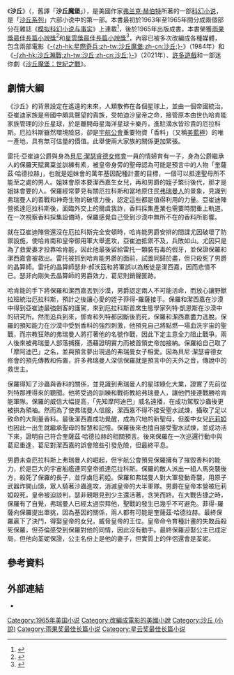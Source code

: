 {{noteTA
|1=zh-hans:弗兰克; zh-hant:法蘭克;
}}
{{selfref|本條目的專有名詞和人名翻譯皆採用2021年出版的中文新譯本。}}
{{Infobox book
| name = {{noitalic|沙丘}}<br /><small>{{lang|en|''Dune''}}</small>
| image = [[File:Dune1tw.jpg|200px]]
| image_caption = 正體中文版封面
| author = [[弗兰克·赫伯特|弗兰克·赫伯特]]
| cover_artist = {{tsl|en|John Schoenherr|}}（美國等版本）
| language = 英語
| series = [[沙丘_(跨媒體製作)|沙丘系列]]
| genre = [[科學幻想|科幻]]
| pub_date = 1965年
| publisher = 美國版本：{{tsl|en|Chilton Books|}}<br>繁／正體中文版本：大家出版
| media_type = 印刷（[[精裝書|精裝書]]、[[平裝書|平裝書]]）
| pages = 412頁（初版）
| awards = [[星雲獎最佳長篇小說獎|星雲獎最佳長篇小說獎]]<br/>[[雨果獎最佳長篇小說|雨果獎最佳長篇小說獎]]<br/>[[星雲獎_(日本)|日本星雲獎]]海外部門得主
| isbn = <!--NA-->
| preceded_by = 
| followed_by = [[沙丘救世主|沙丘救世主]]
}}
{{DuneSeries}}
《'''沙丘'''》（{{lang-en|''Dune''}}，舊譯「'''沙丘魔堡'''」），是美國作家[[弗兰克·赫伯特|弗兰克·赫伯特]]所著的一部[[科幻小说|科幻小说]]，是「[[沙丘系列|沙丘系列]]」六部小说中的第一部。本書最初於1963年至1965年間分成兩個部分在雜誌《[[模拟科幻小说与事实|模拟科幻小说与事实]]》上連載<ref>{{cite book |author1=Frank Herbert |author2=Brian Herbert |author3=Kevin J. Anderson |editor=Patrick LoBrutto |title=The Road to Dune |url=https://archive.org/details/roadtodune00herb |date=2005 |publisher=Tor Books |location=United States |isbn=9780765312952 |pages=[https://archive.org/details/roadtodune00herb/page/263 263]-264}}</ref>，後於1965年出版成書。本書榮獲[[雨果獎最佳長篇小說|雨果獎最佳長篇小說獎]]<ref name="Hugo 1966">{{cite web|url=http://www.thehugoawards.org/hugo-history/1966-hugo-awards/|title=The Hugo Awards: 1966|website=TheHugoAwards.org|date=2007-07-26|publisher=World Science Fiction Society|access-date=2011-03-08|archive-date=2009-08-15|archive-url=https://web.archive.org/web/20090815001027/http://www.thehugoawards.org/hugo-history/1966-hugo-awards/|dead-url=no}}</ref>和[[星雲獎最佳長篇小說獎|星雲獎最佳長篇小說獎]]<ref name="Nebula 1965">{{cite web|url=http://www.nebulaawards.com/index.php/awards/nebulas/P40/ |title=1965 Nebula Awards |publisher=NebulaAwards.com |access-date=2010-03-17 |archive-url=https://web.archive.org/web/20051217043400/http://nebulaawards.com/awards/archive/pastwin.htm |archive-date=2005-12-17 |url-status=dead }}</ref>，內容已被多次改編成各種媒體，包含兩部電影《[[沙丘_(1984年电影)|-{zh-hk:星際奇兵;zh-tw:沙丘魔堡;zh-cn:沙丘;}-]]》（1984年）和《[[沙丘_(2021年電影)|-{zh-hk:沙丘瀚戰;zh-tw:沙丘;zh-cn:沙丘;}-]]》（2021年）、[[沙丘遊戲列表|許多遊戲]]和一部迷你劇《[[沙丘魔堡：世紀之戰|沙丘魔堡：世紀之戰]]》。

==劇情大綱==
《沙丘》的背景設定在遙遠的未來，人類散佈在各個星球上，並由一個帝國統治。亞崔迪家族是帝國中頗具聲望的貴族，受帕迪沙皇帝{{tsl|en|Shaddam IV|沙德姆四世}}之命，接管原本由世仇哈肯能家族管理的沙丘星球{{tsl|en|Arrakis|厄拉科斯}}，於是離開母星海洋星球卡樂丹，進駐滴水皆珍貴的厄拉科斯。厄拉科斯雖然環境險惡，卻是[[宇航公會|宇航公會]]重要物資「香料」（又稱[[美藍極|美藍極]]）的唯一產地，具有無可估量的價值。此舉使兩大家族的關係更加緊張。

雷托·亞崔迪公爵與身為[[貝尼·潔瑟睿德女修會|貝尼·潔瑟睿德女修會]]一員的情婦{{tsl|en|Lady Jessica|潔西嘉女士}}育有一子{{tsl|en|Paul Atreides|保羅·亞崔迪|保羅}}，身為公爵繼承人的保羅天賦異稟並訓練有素，被皇帝身旁的聖母{{tsl|en|Gaius Helen Mohiam|凱亞斯·海倫·莫哈亞}}認為可能是預言中的人物「奎薩茲·哈德拉赫」，也就是姐妹會的萬年基因配種計畫的目標，一個可以抵達聖母所不能至之處的男人。姐妹會原本要潔西嘉生女兒，再和{{tsl|en|Vladimir Harkonnen|弗拉迪米爾·哈肯能}}男爵的姪子{{tsl|en|Feyd-Rautha|菲得-羅薩}}繁衍後代，那才是姐妹會要的人。保羅經常夢見有關厄拉科斯和當地原住民[[弗瑞曼人|弗瑞曼人]]的景象，見識到弗瑞曼人的善戰和神奇生物{{tsl|en|Sandworm (Dune)|沙蟲 (沙丘)|沙蟲}}的破壞力後，認定這些都是值得利用的力量。亞崔迪陣營抵達厄拉科斯後，面臨外交上的爾虞我詐，香料採集產業也需要時間重上軌道。在一次視察香料採集設備時，保羅感覺自己受到沙漠中無所不在的香料所影響。

就在亞崔迪陣營還沒在厄拉科斯完全安頓時，哈肯能男爵安排的間諜尤因破壞了防禦設施，使哈肯南和皇帝御用軍{{tsl|en|Organizations of the Dune universe#Sardaukar|薩督卡}}大舉進攻，亞崔迪抵禦不及，兵敗如山。尤因只是為了救愛妻才投靠哈肯能，因此他最後留給雷托一顆裝有毒的假牙，並保證保羅和潔西嘉會被救出。雷托被抓到哈肯能男爵的面前，試圖同歸於盡，但只殺死了男爵的晶算師{{tsl|en|Piter De Vries|彼特·德·弗立斯|彼特}}。雷托的晶算師瑟非·郝沃茲和將軍{{tsl|en|Gurney Halleck|葛尼·哈萊克}}誤以為叛徒是潔西嘉，因而悲憤不已。瑟非向剛失去晶算師的男爵效力，葛尼則銷聲匿跡。

哈肯能的手下將保羅和潔西嘉丟到沙漠，男爵認定兩人不可能活命，而放心讓野獸拉班統治厄拉科斯，預計之後讓心愛的姪子菲得-羅薩接手。保羅和潔西嘉在沙漠中得到亞崔迪最強劍客{{tsl|en|Duncan Idaho|鄧肯·艾德侯}}的護駕，來到厄拉科斯首席生態學家列特·凱恩斯在沙漠中的研究所。然而追兵到來，鄧肯和列特都因斷後而死，保羅和潔西嘉盡力逃脫。保羅的預知能力在沙漠中受到香料的強烈刺激，他預見自己將點燃一場血洗宇宙的聖戰，而宗教狂熱的弗瑞曼人將打著他的名號作戰，因此下定主意全力阻止戰爭。兩人後來被弗瑞曼人部落捕獲，憑藉證明實力而被首領史帝加接納。保羅給自己取了「摩阿迪巴」之名，並與預言夢出現過的弗瑞曼女子{{tsl|en|Chani (character)|荃妮}}相愛。因為貝尼·潔瑟睿德女修會的預先傳教和佈置，許多弗瑞曼人深信保羅就是預言中的天外之音，傳說中的救世主。

保羅得知了沙蟲與香料的關係，並見識到弗瑞曼人的星球綠化大業，證實了先前從列特那裡得來的聽聞。他將受過的訓練和戰術教給弗瑞曼人，讓他們接連戰勝哈肯能軍隊。保羅的威信大幅提高，「先知摩阿迪巴」威名遠播，在成功駕馭沙蟲後更被拱為領袖。然而為了使弗瑞曼人信服，潔西嘉不得不接受聖水試煉，攝取了足以致命的大劑量香料。最後潔西嘉成功覺醒，成為穴地的新聖母，但腹中女兒[[阿麗亞·亞崔迪|厄莉婭]]也因此一出生就繼承聖母的智慧和記憶。保羅後來也擅自接受聖水試煉，並成功活下來，證明自己符合奎薩茲·哈德拉赫的相關預言。後來保羅在一次巡邏行動中與葛尼重逢，葛尼對潔西嘉的誤會險些引發危險，但最終平息。

男爵未查厄拉科斯上弗瑞曼人的崛起，但宇航公會預見保羅擁有了摧毀香料的能力，於是巨大的宇宙船艦連同皇帝抵達厄拉科斯。保羅的敵人派出一組人馬突襲後方，殺死了保羅的長子，並俘虜厄莉婭。保羅和弗瑞曼人對大軍發動奇襲，用原子武器炸開山頭，眾人騎著沙蟲進攻，消滅皇帝的大半軍隊。男爵在皇帝本營被厄莉婭殺死，皇帝被迫談判，瑟非親眼見到少主還活著，含笑而終。在大戰告捷之時，保羅有了自覺，弗瑞曼人已經太過崇拜他，聖戰的發生已幾乎不可避免。菲得-羅薩向保羅提出單挑，因為基因的關係，兩人都有可能是奎薩茲·哈德拉赫。最終保羅贏下了決鬥，得娶皇帝的女兒{{tsl|en|Princess Irulan|伊若琅公主}}，威脅皇帝的王位。皇帝命令育種計畫的失敗品{{tsl|en|Count Fenring|芬倫伯爵}}殺死保羅，但芬倫感受到保羅對他的同情，因此沒有動手。最終保羅迎娶公主已成定局，但他向荃妮保證，公主名份上是他的妻子，但實質上的伴侶還會是荃妮。

== 參考資料 ==
{{reflist}}

== 外部連結 ==
* {{isfdb title|2036}}

{{Authority control}}
{{Dune franchise}}
{{雨果奖最佳长篇小说}}

[[Category:1965年美国小说|Category:1965年美国小说]]
[[Category:改編成電影的美國小說|Category:改編成電影的美國小說]]
[[Category:沙丘_(小說)|Category:沙丘 (小說)]]
[[Category:雨果奖最佳长篇小说|Category:雨果奖最佳长篇小说]]
[[Category:星云奖最佳长篇小说|Category:星云奖最佳长篇小说]]